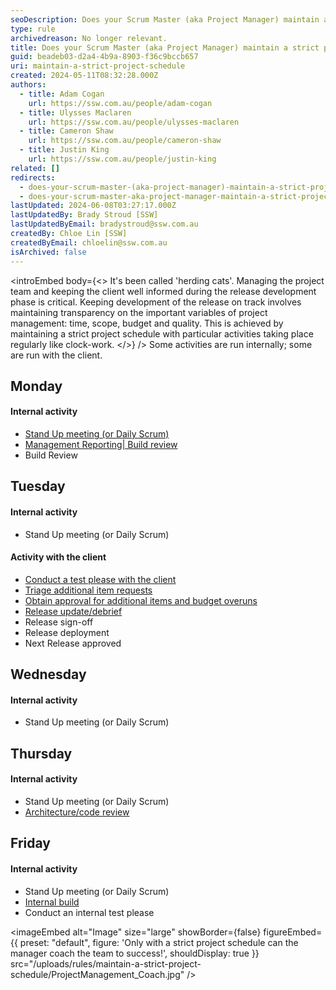 ```yaml
---
seoDescription: Does your Scrum Master (aka Project Manager) maintain a strict project schedule?
type: rule
archivedreason: No longer relevant.
title: Does your Scrum Master (aka Project Manager) maintain a strict project schedule?
guid: beadeb03-d2a4-4b9a-8903-f36c9bccb657
uri: maintain-a-strict-project-schedule
created: 2024-05-11T08:32:28.000Z
authors:
  - title: Adam Cogan
    url: https://ssw.com.au/people/adam-cogan
  - title: Ulysses Maclaren
    url: https://ssw.com.au/people/ulysses-maclaren
  - title: Cameron Shaw
    url: https://ssw.com.au/people/cameron-shaw
  - title: Justin King
    url: https://ssw.com.au/people/justin-king
related: []
redirects:
  - does-your-scrum-master-(aka-project-manager)-maintain-a-strict-project-schedule
  - does-your-scrum-master-aka-project-manager-maintain-a-strict-project-schedule
lastUpdated: 2024-06-08T03:27:17.000Z
lastUpdatedBy: Brady Stroud [SSW]
lastUpdatedByEmail: bradystroud@ssw.com.au
createdBy: Chloe Lin [SSW]
createdByEmail: chloelin@ssw.com.au
isArchived: false
---
```


<introEmbed
  body={<>
It's been called 'herding cats'. Managing the project team and keeping the client well informed during the release development phase is critical. Keeping development of the release on track involves maintaining transparency on the important variables of project management: time, scope, budget and quality. This is achieved by maintaining a strict project schedule with particular activities taking place regularly like clock-work.
  </>}
/>
Some activities are run internally; some are run with the client.

## Monday

#### Internal activity

- [Stand Up meeting (or Daily Scrum)](/methodology-do-you-do-daily-scrums-aka-stand-up-meetings)
- [Management Reporting| Build review](/management-do-you-enforce-deadlines-have-a-project-release-plan-a-debrief-and-a-mark-10)
- Build Review

## Tuesday

#### Internal activity

- Stand Up meeting (or Daily Scrum)

#### Activity with the client

- [Conduct a test please with the client](/conduct-a-test-please-internally-and-then-with-the-client)
- [Triage additional item requests](/estimating-do-you-know-what-tasks-are-involved-in-addition-to-just-development-work-items)
- [Obtain approval for additional items and budget overuns](/do-you-email-clients-as-soon-as-you-realise-you-will-overrun-your-original-estimate)
- [Release update/debrief](/management-do-you-have-a-release-update-debrief-meeting-on-a-weekly-basis)
- Release sign-off
- Release deployment
- Next Release approved

## Wednesday

#### Internal activity

- Stand Up meeting (or Daily Scrum)

## Thursday

#### Internal activity

- Stand Up meeting (or Daily Scrum)
- [Architecture/code review](/rules-to-better-architecture-and-code-review)

## Friday

#### Internal activity

- Stand Up meeting (or Daily Scrum)
- [Internal build](https://www.ssw.com.au/ssw/Standards/Rules/RulesToBetterSetups.aspx#BuildVersionDay)
- Conduct an internal test please


<imageEmbed
  alt="Image"
  size="large"
  showBorder={false}
  figureEmbed={{
    preset: "default",
    figure: 'Only with a strict project schedule can the manager coach the team to success!',
    shouldDisplay: true
  }}
  src="/uploads/rules/maintain-a-strict-project-schedule/ProjectManagement_Coach.jpg"
/>
